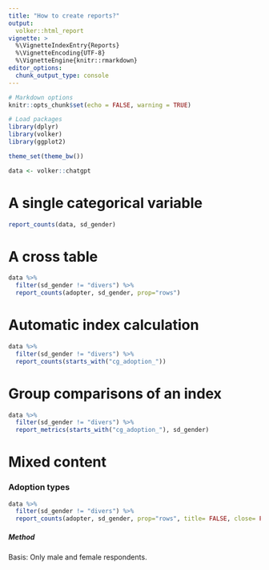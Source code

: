 ```yaml
---
title: "How to create reports?"
output: 
  volker::html_report
vignette: >
  %\VignetteIndexEntry{Reports}
  %\VignetteEncoding{UTF-8}
  %\VignetteEngine{knitr::rmarkdown}
editor_options: 
  chunk_output_type: console
---
```


```r

# Markdown options
knitr::opts_chunk$set(echo = FALSE, warning = TRUE)

# Load packages
library(dplyr)
library(volker)
library(ggplot2)

theme_set(theme_bw())

data <- volker::chatgpt

```


# A single categorical variable

```r
report_counts(data, sd_gender)
```

# A cross table

```r
data %>% 
  filter(sd_gender != "divers") %>% 
  report_counts(adopter, sd_gender, prop="rows")
```

# Automatic index calculation
```r

data %>% 
  filter(sd_gender != "divers") %>% 
  report_counts(starts_with("cg_adoption_"))

```


# Group comparisons of an index
```r
data %>% 
  filter(sd_gender != "divers") %>% 
  report_metrics(starts_with("cg_adoption_"), sd_gender)

```

# Mixed content

### Adoption types

```r
data %>% 
  filter(sd_gender != "divers") %>% 
  report_counts(adopter, sd_gender, prop="rows", title= FALSE, close= FALSE)
```


##### Method
Basis: Only male and female respondents.

#### {-}

